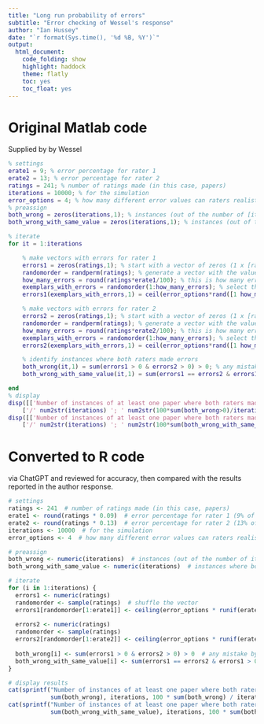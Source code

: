 ```yaml
---
title: "Long run probability of errors"
subtitle: "Error checking of Wessel's response"
author: "Ian Hussey"
date: "`r format(Sys.time(), '%d %B, %Y')`"
output:
  html_document:
    code_folding: show
    highlight: haddock
    theme: flatly
    toc: yes
    toc_float: yes
---
```


# Original Matlab code

Supplied by by Wessel

```matlab

% settings
erate1 = 9; % error percentage for rater 1
erate2 = 13; % error percentage for rater 2
ratings = 241; % number of ratings made (in this case, papers)
iterations = 10000; % for the simulation
error_options = 4; % how many different error values can raters realistically come up with
% preassign
both_wrong = zeros(iterations,1); % instances (out of the number of [iterations]) where both raters make ANY mistake
both_wrong_with_same_value = zeros(iterations,1); % instances (out of the number of [iterations]) where both raters make the SAME mistake

% iterate
for it = 1:iterations

    % make vectors with errors for rater 1
    errors1 = zeros(ratings,1); % start with a vector of zeros (1 x [ratings]), zero meaning no mistake
    randomorder = randperm(ratings); % generate a vector with the values from 1 to [ratings] in random order
    how_many_errors = round(ratings*erate1/100); % this is how many errors a rater with [erate1] would make in [ratings] amount of papers
    exemplars_with_errors = randomorder(1:how_many_errors); % select the first [how_many_errors] exemplars out of [randomorder], these are the error exemplars
    errors1(exemplars_with_errors,1) = ceil(error_options*rand([1 how_many_errors])); % insert error possibilities (from uniform distribution) into [errors1] at [exemplars_with_errors]

    % make vectors with errors for rater 2
    errors2 = zeros(ratings,1); % start with a vector of zeros (1 x [ratings]), zero meaning no mistake
    randomorder = randperm(ratings); % generate a vector with the values from 1 to [ratings] in random order
    how_many_errors = round(ratings*erate2/100); % this is how many errors a rater with [erate2] would make in [ratings] amount of papers
    exemplars_with_errors = randomorder(1:how_many_errors); % select the first [how_many_errors] exemplars out of [randomorder], these are the error exemplars
    errors2(exemplars_with_errors,1) = ceil(error_options*rand([1 how_many_errors])); % insert error possibilities (from uniform distribution) into [errors2] at [exemplars_with_errors]

    % identify instances where both raters made errors
    both_wrong(it,1) = sum(errors1 > 0 & errors2 > 0) > 0; % any mistake
    both_wrong_with_same_value(it,1) = sum(errors1 == errors2 & errors1 > 0); % same mistake (same non-zero value in [error1] and [error2])

end
% display
disp([['Number of instances of at least one paper where both raters made a mistake: ' num2str(sum(both_wrong>0))] ...
    ['/' num2str(iterations) '; ' num2str(100*sum(both_wrong>0)/iterations) '%']]);
disp([['Number of instances of at least one paper where both raters made the same mistake: ' num2str(sum(both_wrong_with_same_value>0))] ...
    ['/' num2str(iterations) '; ' num2str(100*sum(both_wrong_with_same_value>0)/iterations) '%']]);

```

# Converted to R code

via ChatGPT and reviewed for accuracy, then compared with the results reported in the author response. 

```r

# settings
ratings <- 241  # number of ratings made (in this case, papers)
erate1 <- round(ratings * 0.09)  # error percentage for rater 1 (9% of 241)
erate2 <- round(ratings * 0.13)  # error percentage for rater 2 (13% of 241)
iterations <- 10000  # for the simulation
error_options <- 4  # how many different error values can raters realistically come up with

# preassign
both_wrong <- numeric(iterations)  # instances (out of the number of iterations) where both raters make ANY mistake
both_wrong_with_same_value <- numeric(iterations)  # instances where both raters make the SAME mistake

# iterate
for (i in 1:iterations) {
  errors1 <- numeric(ratings)
  randomorder <- sample(ratings)  # shuffle the vector
  errors1[randomorder[1:erate1]] <- ceiling(error_options * runif(erate1))  # insert random errors for rater 1
  
  errors2 <- numeric(ratings)
  randomorder <- sample(ratings)
  errors2[randomorder[1:erate2]] <- ceiling(error_options * runif(erate2))  # insert random errors for rater 2
  
  both_wrong[i] <- sum(errors1 > 0 & errors2 > 0) > 0  # any mistake by both raters
  both_wrong_with_same_value[i] <- sum(errors1 == errors2 & errors1 > 0)  # same mistake (same non-zero value in errors1 and errors2)
}

# display results
cat(sprintf("Number of instances of at least one paper where both raters made a mistake: %d/%d iterations; %.2f%%\n", 
            sum(both_wrong), iterations, 100 * sum(both_wrong) / iterations))
cat(sprintf("Number of instances of at least one paper where both raters made the same mistake: %d/%d iterations; %.2f%%\n", 
            sum(both_wrong_with_same_value), iterations, 100 * sum(both_wrong_with_same_value) / iterations))

```


